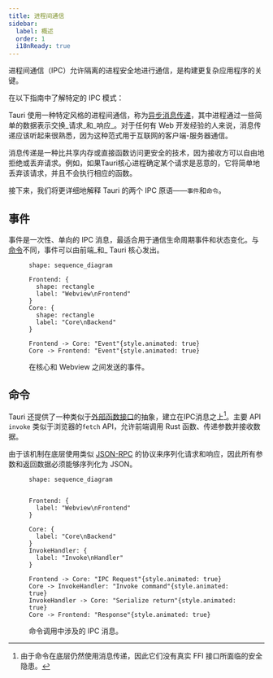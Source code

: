 ```yaml
---
title: 进程间通信
sidebar:
  label: 概述
  order: 1
  i18nReady: true
---
```



进程间通信（IPC）允许隔离的进程安全地进行通信，是构建更复杂应用程序的关键。

在以下指南中了解特定的 IPC 模式：

<CardGrid>
  <LinkCard
    title="Brownfield"
    href="/concept/inter-process-communication/brownfield/"
  />
  <LinkCard
    title="Isolation"
    href="/concept/inter-process-communication/isolation/"
  />
</CardGrid>

Tauri 使用一种特定风格的进程间通信，称为[异步消息传递]，其中进程通过一些简单的数据表示交换_请求_和_响应_。对于任何有 Web 开发经验的人来说，消息传递应该听起来很熟悉，因为这种范式用于互联网的客户端-服务器通信。

消息传递是一种比共享内存或直接函数访问更安全的技术，因为接收方可以自由地拒绝或丢弃请求。例如，如果Tauri核心进程确定某个请求是恶意的，它将简单地丢弃该请求，并且不会执行相应的函数。

接下来，我们将更详细地解释 Tauri 的两个 IPC 原语——`事件`和`命令`。

## 事件

事件是一次性、单向的 IPC 消息，最适合用于通信生命周期事件和状态变化。与[命令](#命令)不同，事件可以由前端_和_ Tauri 核心发出。

<figure>

```d2 sketch pad=50
shape: sequence_diagram

Frontend: {
  shape: rectangle
  label: "Webview\nFrontend"
}
Core: {
  shape: rectangle
  label: "Core\nBackend"
}

Frontend -> Core: "Event"{style.animated: true}
Core -> Frontend: "Event"{style.animated: true}
```

<figcaption>在核心和 Webview 之间发送的事件。</figcaption>
</figure>

## 命令

Tauri 还提供了一种类似于[外部函数接口]的抽象，建立在IPC消息之上[^1]。主要 API `invoke` 类似于浏览器的`fetch` API，允许前端调用 Rust 函数、传递参数并接收数据。

由于该机制在底层使用类似 [JSON-RPC] 的协议来序列化请求和响应，因此所有参数和返回数据必须能够序列化为 JSON。

<figure>

```d2 sketch pad=50
shape: sequence_diagram


Frontend: {
  label: "Webview\nFrontend"
}

Core: {
  label: "Core\nBackend"
}
InvokeHandler: {
  label: "Invoke\nHandler"
}

Frontend -> Core: "IPC Request"{style.animated: true}
Core -> InvokeHandler: "Invoke command"{style.animated: true}
InvokeHandler -> Core: "Serialize return"{style.animated: true}
Core -> Frontend: "Response"{style.animated: true}
```

<figcaption>命令调用中涉及的 IPC 消息。</figcaption>
</figure>

[^1]: 由于命令在底层仍然使用消息传递，因此它们没有真实 FFI 接口所面临的安全隐患。

[异步消息传递]: https://en.wikipedia.org/wiki/Message_passing#Asynchronous_message_passing
[json-rpc]: https://www.jsonrpc.org
[外部函数接口]: https://en.wikipedia.org/wiki/Foreign_function_interface
